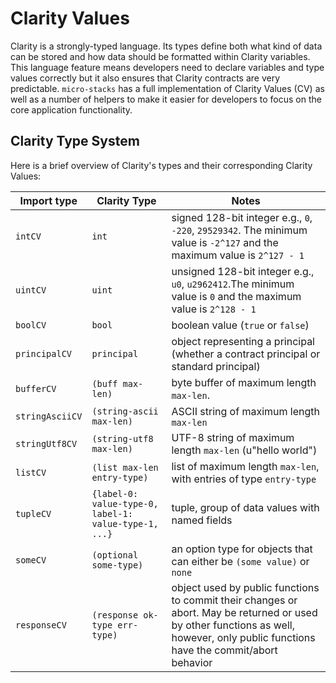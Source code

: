 # Clarity Values

Clarity is a strongly-typed language. Its types define both what kind of data can be stored and how data should be formatted within Clarity variables. This language feature means developers need to declare variables and type values correctly but it also ensures that Clarity contracts are very predictable. `micro-stacks` has a full implementation of Clarity Values (CV) as well as a number of helpers to make it easier for developers to focus on the core application functionality.

## Clarity Type System

Here is a brief overview of Clarity's types and their corresponding Clarity Values:

| Import type     | Clarity Type                                          | Notes                                                                                                                                                                               |
| --------------- | ----------------------------------------------------- | ----------------------------------------------------------------------------------------------------------------------------------------------------------------------------------- |
| `intCV`         | `int`                                                 | signed 128-bit integer e.g., `0`, `-220`, `29529342`. The minimum value is `-2^127` and the maximum value is `2^127 - 1`                                                            |
| `uintCV`        | `uint`                                                | unsigned 128-bit integer e.g., `u0`, `u2962412`.The minimum value is `0` and the maximum value is `2^128 - 1`                                                                       |
| `boolCV`        | `bool`                                                | boolean value (`true` or `false`)                                                                                                                                                   |
| `principalCV`   | `principal`                                           | object representing a principal (whether a contract principal or standard principal)                                                                                                |
| `bufferCV`      | `(buff max-len)`                                      | byte buffer of maximum length `max-len`.                                                                                                                                            |
| `stringAsciiCV` | `(string-ascii max-len)`                              | ASCII string of maximum length `max-len`                                                                                                                                            |
| `stringUtf8CV`  | `(string-utf8 max-len)`                               | UTF-8 string of maximum length `max-len` (u"hello world")                                                                                                                           |
| `listCV`        | `(list max-len entry-type)`                           | list of maximum length `max-len`, with entries of type `entry-type`                                                                                                                 |
| `tupleCV`       | `{label-0: value-type-0, label-1: value-type-1, ...}` | tuple, group of data values with named fields                                                                                                                                       |
| `someCV`        | `(optional some-type)`                                | an option type for objects that can either be `(some value)` or `none`                                                                                                              |
| `responseCV`    | `(response ok-type err-type)`                         | object used by public functions to commit their changes or abort. May be returned or used by other functions as well, however, only public functions have the commit/abort behavior |
